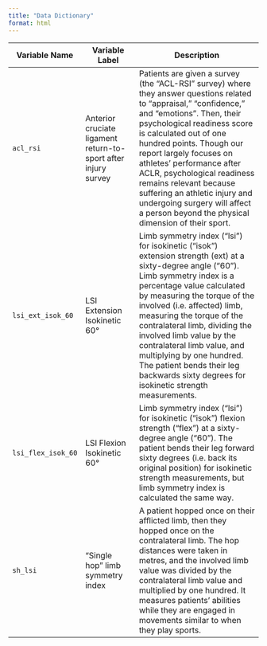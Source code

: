 ```yaml
---
title: "Data Dictionary"
format: html
---
```



| Variable Name       | Variable Label               | Description                                                                  |
|---------------------|------------------------------|------------------------------------------------------------------------------|
| `acl_rsi`| Anterior cruciate ligament return-to-sport after injury survey | Patients are given a survey (the “ACL-RSI” survey) where they answer questions related to “appraisal,” “confidence,” and “emotions”. Then, their psychological readiness score is calculated out of one hundred points. Though our report largely focuses on athletes’ performance after ACLR, psychological readiness remains relevant because suffering an athletic injury and undergoing surgery will affect a person beyond the physical dimension of their sport.|
| `lsi_ext_isok_60` | LSI Extension Isokinetic 60° | Limb symmetry index (“lsi”) for isokinetic (“isok”) extension strength (ext) at a sixty-degree angle (“60”). Limb symmetry index is a percentage value calculated by measuring the torque of the involved (i.e. affected) limb, measuring the torque of the contralateral limb, dividing the involved limb value by the contralateral limb value, and multiplying by one hundred. The patient bends their leg backwards sixty degrees for isokinetic strength measurements. |
| `lsi_flex_isok_60`| LSI Flexion Isokinetic 60°| Limb symmetry index (“lsi”) for isokinetic (“isok”) flexion strength (“flex”) at a sixty-degree angle (“60”). The patient bends their leg forward sixty degrees (i.e. back its original position) for isokinetic strength measurements, but limb symmetry index is calculated the same way.|
| `sh_lsi` | "Single hop" limb symmetry index | A patient hopped once on their afflicted limb, then they hopped once on the contralateral limb. The hop distances were taken in metres, and the involved limb value was divided by the contralateral limb value and multiplied by one hundred. It measures patients’ abilities while they are engaged in movements similar to when they play sports.|
